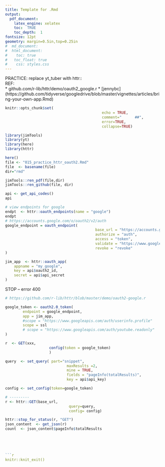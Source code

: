 ```yaml
---
title: Template for .Rmd
output: 
  pdf_document:
    latex_engine: xelatex
    toc:  TRUE
    toc_depth:  1
fontsize: 12pt
geometry: margin=0.5in,top=0.25in
#  md_document:
#  html_document:
#    toc: true
#  	toc_float: true
#    css: styles.css
---
```



PRACTICE:   replace yt_tuber with httr::   
REF:  
*  github.com/r-lib/httr/demo/oauth2_google.r
*  [jennybc] (https://github.com/tidyverse/googledrive/blob/master/vignettes/articles/bring-your-own-app.Rmd)

```r
knitr::opts_chunk$set(
											echo = TRUE,  
											comment="      ##",  
											error=TRUE, 
											collapse=TRUE)
```

```r
library(jimTools)
library(yt)
library(here)
library(httr)
```


```r
here()
file <- "015_practice_httr_oauth2.Rmd"
file  <- basename(file)
dir="rmd"

jimTools::ren_pdf(file,dir)
jimTools::ren_github(file, dir)
```

```r
api <- get_api_codes()
api
```

```r
# view endpoints for google
endpt  <- httr::oauth_endpoints(name = "google")
endpt
# https://accounts.google.com/o/oauth2/v2/auth
google_endpoint = oauth_endpoint(
										 base_url = "https://accounts.google.com/o/oauth2/v2/auth", 
										 authorize = "auth", 
										 access = "token", 
										 validate = "https://www.googleapis.com/oauth2/v1/tokeninfo",
										 revoke = "revoke"
)
```


```r
jim_app  <- httr::oauth_app(
	appname = "my_google",
	key = api$oauth2_id,
	secret = api$api_secret
)
```
STOP  -- error 400
```r
# https://github.com/r-lib/httr/blob/master/demo/oauth2-google.r

google_token <- oauth2.0_token(
		endpoint = google_endpoint, 
		app = jim_app, 
		#scope = "https://www.googleapis.com/auth/userinfo.profile"
		scope = ssl
		# scope = "https://www.googleapis.com/auth/youtube.readonly"
)

```


```r
r  <- GET(xxx,
					config(token = google_token)
					)
```

```r


query  <- set_query( part="snippet",
							maxResults =2,
							mine = TRUE,
							fields = "pageInfo(totalResults)",
							key = api$api_key)

config <- set_config(token=google_token)

# ---------
r <- httr::GET(base_url,
							 query=query, 
							 config= config) 

httr::stop_for_status(r, "GET")
json_content  <- get_json(r)
count  <- json_content$pageInfo$totalResults

 



```r
knitr::knit_exit()
```

